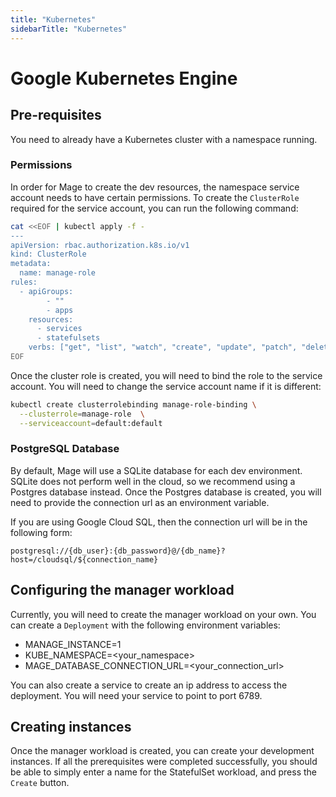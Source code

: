 ```yaml
---
title: "Kubernetes"
sidebarTitle: "Kubernetes"
---
```


# Google Kubernetes Engine

## Pre-requisites

You need to already have a Kubernetes cluster with a namespace running.

### Permissions

In order for Mage to create the dev resources, the namespace service account
needs to have certain permissions. To create the `ClusterRole` required for the
service account, you can run the following command:

```bash
cat <<EOF | kubectl apply -f -
---
apiVersion: rbac.authorization.k8s.io/v1
kind: ClusterRole
metadata:
  name: manage-role
rules:
  - apiGroups:
        - ""
        - apps
    resources:
      - services
      - statefulsets
    verbs: ["get", "list", "watch", "create", "update", "patch", "delete"]
EOF
```

Once the cluster role is created, you will need to bind the role to the 
service account. You will need to change the service account name if it is
different:

```bash
kubectl create clusterrolebinding manage-role-binding \
  --clusterrole=manage-role  \
  --serviceaccount=default:default
```

### PostgreSQL Database

By default, Mage will use a SQLite database for each dev environment. SQLite
does not perform well in the cloud, so we recommend using a Postgres database
instead. Once the Postgres database is created, you will need to provide the 
connection url as an environment variable.

If you are using Google Cloud SQL, then the connection url will be in the following
form:

```
postgresql://{db_user}:{db_password}@/{db_name}?host=/cloudsql/${connection_name}
```

## Configuring the manager workload

Currently, you will need to create the manager workload on your own. You can create
a `Deployment` with the following environment variables:

* MANAGE_INSTANCE=1
* KUBE_NAMESPACE=<your_namespace>
* MAGE_DATABASE_CONNECTION_URL=<your_connection_url>

You can also create a service to create an ip address to access the deployment. You will
need your service to point to port 6789.

## Creating instances

Once the manager workload is created, you can create your development instances. If all the
prerequisites were completed successfully, you should be able to simply enter a name for the
StatefulSet workload, and press the `Create` button. 